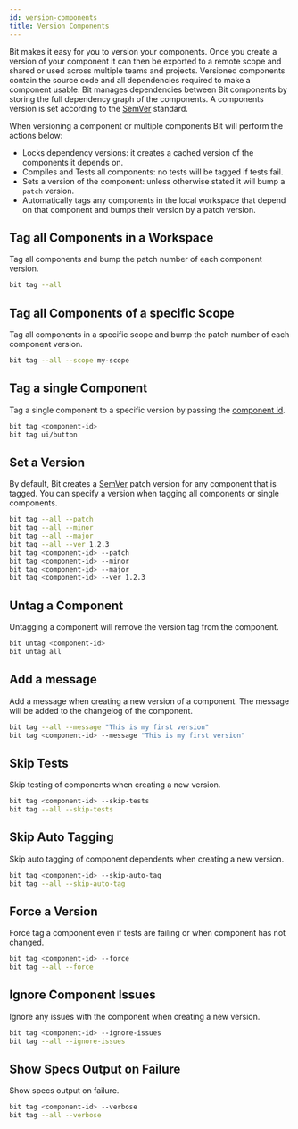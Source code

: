 ```yaml
---
id: version-components
title: Version Components
---
```


Bit makes it easy for you to version your components. Once you create a version of your component it can then be exported to a remote scope and shared or used across multiple teams and projects. Versioned components contain the source code and all dependencies required to make a component usable. Bit manages dependencies between Bit components by storing the full dependency graph of the components. A components version is set according to the [SemVer](https://semver.org/) standard.

When versioning a component or multiple components Bit will perform the actions below:

- Locks dependency versions: it creates a cached version of the components it depends on.
- Compiles and Tests all components: no tests will be tagged if tests fail.
- Sets a version of the component: unless otherwise stated it will bump a `patch` version.
- Automatically tags any components in the local workspace that depend on that component and bumps their version by a patch version.

## Tag all Components in a Workspace

Tag all components and bump the patch number of each component version.

```bash
bit tag --all
```

## Tag all Components of a specific Scope

Tag all components in a specific scope and bump the patch number of each component version.

```bash
bit tag --all --scope my-scope
```

## Tag a single Component

Tag a single component to a specific version by passing the [component id](/).

```bash
bit tag <component-id>
bit tag ui/button
```

## Set a Version

By default, Bit creates a [SemVer](https://semver.org/) patch version for any component that is tagged. You can specify a version when tagging all components or single components.

```bash
bit tag --all --patch
bit tag --all --minor
bit tag --all --major
bit tag --all --ver 1.2.3
bit tag <component-id> --patch
bit tag <component-id> --minor
bit tag <component-id> --major
bit tag <component-id> --ver 1.2.3
```

## Untag a Component

Untagging a component will remove the version tag from the component.

```bash
bit untag <component-id>
bit untag all
```

## Add a message

Add a message when creating a new version of a component. The message will be added to the changelog of the component.

```bash
bit tag --all --message "This is my first version"
bit tag <component-id> --message "This is my first version"
```

## Skip Tests

Skip testing of components when creating a new version.

```bash
bit tag <component-id> --skip-tests
bit tag --all --skip-tests
```

## Skip Auto Tagging

Skip auto tagging of component dependents when creating a new version.

```bash
bit tag <component-id> --skip-auto-tag
bit tag --all --skip-auto-tag
```

## Force a Version

Force tag a component even if tests are failing or when component has not changed.

```bash
bit tag <component-id> --force
bit tag --all --force
```

## Ignore Component Issues

Ignore any issues with the component when creating a new version.

```bash
bit tag <component-id> --ignore-issues
bit tag --all --ignore-issues
```

## Show Specs Output on Failure

Show specs output on failure.

```bash
bit tag <component-id> --verbose
bit tag --all --verbose
```
